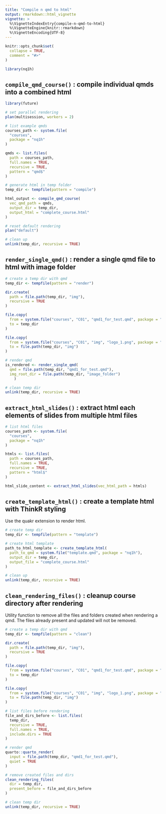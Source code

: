 ```yaml
---
title: "Compile n qmd to html"
output: rmarkdown::html_vignette
vignette: >
  %\VignetteIndexEntry{compile-n-qmd-to-html}
  %\VignetteEngine{knitr::rmarkdown}
  %\VignetteEncoding{UTF-8}
---
```


```r
knitr::opts_chunk$set(
  collapse = TRUE,
  comment = "#>"
)
```

```r
library(nq1h)
```

<!-- WARNING - This vignette is generated by {fusen} from /dev/flat_compile_qmd_course.Rmd: do not edit by hand -->

## `compile_qmd_course()` : compile individual qmds into a combined html

```r
library(future)

# set parallel rendering
plan(multisession, workers = 2)

# list example qmds
courses_path <- system.file(
  "courses",
  package = "nq1h"
)

qmds <- list.files(
  path = courses_path,
  full.names = TRUE,
  recursive = TRUE,
  pattern = "qmd$"
)

# generate html in temp folder
temp_dir <- tempfile(pattern = "compile")

html_output <- compile_qmd_course(
  vec_qmd_path = qmds,
  output_dir = temp_dir,
  output_html = "complete_course.html"
)

# reset default rendering
plan("default")

# clean up
unlink(temp_dir, recursive = TRUE)
```

## `render_single_qmd()` : render a single qmd file to html with image folder

    

  

```r
# create a temp dir with qmd
temp_dir <- tempfile(pattern = "render")

dir.create(
  path = file.path(temp_dir, "img"),
  recursive = TRUE
)

file.copy(
  from = system.file("courses", "C01", "qmd1_for_test.qmd", package = "nq1h"),
  to = temp_dir
)

file.copy(
  from = system.file("courses", "C01", "img", "logo_1.png", package = "nq1h"),
  to = file.path(temp_dir, "img")
)

# render qmd
is_rendered <- render_single_qmd(
  qmd = file.path(temp_dir, "qmd1_for_test.qmd"),
  img_root_dir = file.path(temp_dir, "image_folder")
    )

# clean temp dir
unlink(temp_dir, recursive = TRUE)
```

  

  


## `extract_html_slides()` : extract html each elements of slides from multiple html files

```r
# list html files
courses_path <- system.file(
  "courses",
  package = "nq1h"
)

htmls <- list.files(
  path = courses_path,
  full.names = TRUE,
  recursive = TRUE,
  pattern = "html$"
)

html_slide_content <- extract_html_slides(vec_html_path = htmls)
```

## `create_template_html()` : create a template html with ThinkR styling

Use the quakr extension to render html.


  

```r
# create temp dir
temp_dir <- tempfile(pattern = "template")

# create html template
path_to_html_template <- create_template_html(
  path_to_qmd = system.file("template.qmd", package = "nq1h"),
  output_dir = temp_dir,
  output_file = "complete_course.html"
)

# clean up
unlink(temp_dir, recursive = TRUE)
```

  

## `clean_rendering_files()` : cleanup course directory after rendering

Utility function to remove all the files and folders created when rendering a qmd. The files already present and updated will not be removed.
    

  

```r
# create a temp dir with qmd
temp_dir <- tempfile(pattern = "clean")

dir.create(
  path = file.path(temp_dir, "img"),
  recursive = TRUE
)

file.copy(
  from = system.file("courses", "C01", "qmd1_for_test.qmd", package = "nq1h"),
  to = temp_dir
)

file.copy(
  from = system.file("courses", "C01", "img", "logo_1.png", package = "nq1h"),
  to = file.path(temp_dir, "img")
)

# list files before rendering
file_and_dirs_before <- list.files(
  temp_dir,
  recursive = TRUE,
  full.names = TRUE,
  include.dirs = TRUE
)

# render qmd
quarto::quarto_render(
  input = file.path(temp_dir, "qmd1_for_test.qmd"),
  quiet = TRUE
)

# remove created files and dirs
clean_rendering_files(
  dir = temp_dir,
  present_before = file_and_dirs_before
)

# clean temp dir
unlink(temp_dir, recursive = TRUE)
```

  

